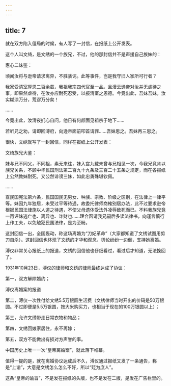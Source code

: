 ```yaml
---
---
---
```

title: 7
---



就在双方陷入僵局的时候，有人写了一封信，在报纸上公开发表。

这个人叫文绮，是文绣的一个族兄，不过，他的那封信并不是声援自己族妹的：

惠心二妹鉴：

顷闻汝将与逊帝请求离异，不胜骇诧。此等事件，岂是我守旧人家所可行者？

我家受清室厚恩二百余载，我祖我宗四代官至一品。且漫云逊帝对汝并无虐待之事，即果然虐待，在汝亦应耐死忍受，以报清室之恩德。今竟出此，吾妹吾妹，汝实糊涂万分，荒谬万分矣！

……

今竟出此，汝清夜扪心自问，他日有何颜面见祖宗于地下……

若听兄之劝，请即回溥府，向逊帝面前叩首请罪……吾妹思之。吾妹再三思之。

很快，文绣就写了一封回信，同样在报纸上公开发表：

文绮族兄大鉴：

妹与兄不同父，不同祖，素无来往，妹入宫九载未曾与兄相见一次，今我兄竟肯以族兄关系，不顾中华民国刑法第二百九十九条及三百二十五条之规定，而在各报纸上公然教妹耐死。又公然诽谤三妹，如此忠勇殊堪钦佩。

……

查民国宪法第六条，民国国民无男女、种族、宗教、阶级之区别，在法律上一律平等。妹因九年独居，未受过平等待遇，故委托律师商榷别居办法，此不过要求逊帝根据民国法律施以人道之待遇，不使父母遗体受法外凌辱致死而已。不料我族兄竟一再诬妹逃亡也、离异也、诈财也……理合函请我兄嗣后多读法律书，向谨言慎行上作工夫，以免触犯民国法律，是为至盼。

这封回信一出，全国轰动，称这场离婚为“刀妃革命”（大家都知道了文绣试图用剪刀自杀）。这封回信也体现了文绣的才华和观念，舆论纷纷一边倒，支持她离婚。

溥仪非常关心报纸上的报道，文绣的回信他也仔细看过，看过后才知道，无法挽回了。

1931年10月23日，溥仪的律师和文绣的律师最终达成了协议：

第一，双方解除婚约；

溥仪离婚案的报道



第二，溥仪一次性付给文绣5.5万银圆生活费（文绣律师当时开出的价码是50万银圆。不过即便是5.5万银圆，按大米购买力，也相当于现在的100万银圆以上）；

第三，允许文绣带走日常衣物和物品；

第四，文绣回娘家居住，永不再嫁；

第五，双方不能做出有损对方声誉的事。

中国历史上唯一一次“皇帝离婚案”，就此落下帷幕。

值得一提的是，就在离婚协议达成后不久，溥仪通过报纸又发了一条通告，称是“上谕”，大意是文绣怎么怎么不好，所以“贬为庶人”。

这条“皇帝的谕旨”，不是发在报纸的头版，也不是发在二版，是发在广告栏里的。